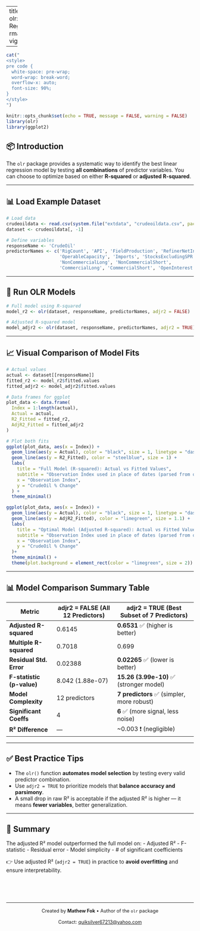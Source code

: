 
---
title: "Getting Started with olr: Optimal Linear Regression"
output: rmarkdown::html_vignette
vignette: >
  %\VignetteIndexEntry{Getting Started with olr: Optimal Linear Regression}
  %\VignetteEngine{knitr::rmarkdown}
  %\VignetteEncoding{UTF-8}

---

```r
cat("
<style>
pre code {
  white-space: pre-wrap;
  word-wrap: break-word;
  overflow-x: auto;
  font-size: 90%;
}
</style>
")
```


```r
knitr::opts_chunk$set(echo = TRUE, message = FALSE, warning = FALSE)
library(olr)
library(ggplot2)
```

## 📦 Introduction

The `olr` package provides a systematic way to identify the best linear regression model by testing **all combinations** of predictor variables. You can choose to optimize based on either **R-squared** or **adjusted R-squared**.

---

## 📊 Load Example Dataset

```r
# Load data
crudeoildata <- read.csv(system.file("extdata", "crudeoildata.csv", package = "olr"))
dataset <- crudeoildata[, -1]

# Define variables
responseName <- 'CrudeOil'
predictorNames <- c('RigCount', 'API', 'FieldProduction', 'RefinerNetInput',
                    'OperableCapacity', 'Imports', 'StocksExcludingSPR',
                    'NonCommercialLong', 'NonCommercialShort',
                    'CommercialLong', 'CommercialShort', 'OpenInterest')
```

---

## 🔎 Run OLR Models

```r
# Full model using R-squared
model_r2 <- olr(dataset, responseName, predictorNames, adjr2 = FALSE)

# Adjusted R-squared model
model_adjr2 <- olr(dataset, responseName, predictorNames, adjr2 = TRUE)
```

---

## 📈 Visual Comparison of Model Fits

```r
# Actual values
actual <- dataset[[responseName]]
fitted_r2 <- model_r2$fitted.values
fitted_adjr2 <- model_adjr2$fitted.values

# Data frames for ggplot
plot_data <- data.frame(
  Index = 1:length(actual),
  Actual = actual,
  R2_Fitted = fitted_r2,
  AdjR2_Fitted = fitted_adjr2
)

# Plot both fits
ggplot(plot_data, aes(x = Index)) +
  geom_line(aes(y = Actual), color = "black", size = 1, linetype = "dashed") +
  geom_line(aes(y = R2_Fitted), color = "steelblue", size = 1) +
  labs(
    title = "Full Model (R-squared): Actual vs Fitted Values",
    subtitle = "Observation Index used in place of dates (parsed from original dataset)",
    x = "Observation Index",
    y = "CrudeOil % Change"
  ) +
  theme_minimal()
```

```r
ggplot(plot_data, aes(x = Index)) +
  geom_line(aes(y = Actual), color = "black", size = 1, linetype = "dashed") +
  geom_line(aes(y = AdjR2_Fitted), color = "limegreen", size = 1.1) +
  labs(
    title = "Optimal Model (Adjusted R-squared): Actual vs Fitted Values",
    subtitle = "Observation Index used in place of dates (parsed from original dataset)",
    x = "Observation Index",
    y = "CrudeOil % Change"
  )+
  theme_minimal() +
  theme(plot.background = element_rect(color = "limegreen", size = 2))
```

---

## 📊 Model Comparison Summary Table

| Metric                    | adjr2 = FALSE (All 12 Predictors) | adjr2 = TRUE (Best Subset of 7 Predictors)  |
|---------------------------|-----------------------------------|---------------------------------------------|
| **Adjusted R-squared**    | 0.6145                            | **0.6531** ✅ (higher is better)            |
| **Multiple R-squared**    | 0.7018                            | 0.699                                       |
| **Residual Std. Error**   | 0.02388                           | **0.02265** ✅ (lower is better)            |
| **F-statistic (p-value)** | 8.042 (1.88e-07)                  | **15.26 (3.99e-10)** ✅ (stronger model)     |
| **Model Complexity**      | 12 predictors                     | **7 predictors** ✅ (simpler, more robust)   |
| **Significant Coeffs**    | 4                                 | **6** ✅ (more signal, less noise)           |
| **R² Difference**         | —                                 | ~0.003 ❗ (negligible)                       |

---

## ✅ Best Practice Tips

- The `olr()` function **automates model selection** by testing every valid predictor combination.
- Use `adjr2 = TRUE` to prioritize models that **balance accuracy and parsimony**.
- A small drop in raw R² is acceptable if the adjusted R² is higher — it means **fewer variables**, better generalization.

---

## 📌 Summary

The adjusted R² model outperformed the full model on:
- Adjusted R²
- F-statistic
- Residual error
- Model simplicity
- # of significant coefficients

👉 Use adjusted R² (`adjr2 = TRUE`) in practice to **avoid overfitting** and ensure interpretability.

<div style="height:50px;"></div>

---

<p style="text-align:center; font-size:90%;">
  Created by <strong>Mathew Fok</strong> • Author of the <code>olr</code> package  
  <br>
  Contact: <a href="mailto:quiksilver67213@yahoo.com">quiksilver67213@yahoo.com</a>
</p>



